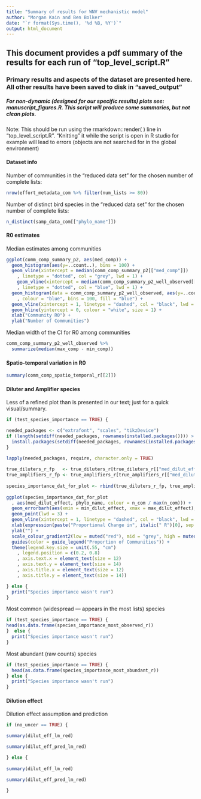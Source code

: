 ```yaml
---
title: "Summary of results for WNV mechanistic model"
author: "Morgan Kain and Ben Bolker"
date: "`r format(Sys.time(), '%d %B, %Y')`"
output: html_document
---
```


## This document provides a pdf summary of the results for each run of "top_level_script.R" 
### Primary results and aspects of the dataset are presented here. All other results have been saved to disk in "saved_output"

##### For *non-dynamic* (designed for our specific results) plots see: manuscript_figures.R. This script will produce some summaries, but not clean plots.

Note: This should be run using the rmarkdown::render( ) line in "top_level_script.R". "Knitting" it while the script is open in R studio for example will lead to errors (objects are not searched for in the global environment)


#### Dataset info


Number of communities in the "reduced data set" for the chosen number of complete lists: 

```r
nrow(effort_metadata_com %>% filter(num_lists >= 80))
```


Number of distinct bird species in the "reduced data set" for the chosen number of complete lists: 

```r
n_distinct(samp_data_com[["phylo_name"]])
```


#### R0 estimates


Median estimates among communities 

```r
ggplot(comm_comp_summary_p2, aes(med_comp)) + 
  geom_histogram(aes(y=..count..), bins = 100) + 
  geom_vline(xintercept = median(comm_comp_summary_p2[["med_comp"]])
    , linetype = "dotted", col = "grey", lwd = 1) +
    geom_vline(xintercept = median(comm_comp_summary_p2_well_observed[["med_comp"]])
    , linetype = "dotted", col = "blue", lwd = 1) +
  geom_histogram(data = comm_comp_summary_p2_well_observed, aes(y=..count..)
    , colour = "blue", bins = 100, fill = "blue") +
  geom_vline(xintercept = 1, linetype = "dashed", col = "black", lwd = 1) +
  geom_hline(yintercept = 0, colour = "white", size = 1) +
  xlab("Community R0") +
  ylab("Number of Communities")
```


Median width of the CI for R0 among communities 

```r
comm_comp_summary_p2_well_observed %>%
  summarize(median(max_comp - min_comp))
```


#### Spatio-temporal variation in R0

```r
summary(comm_comp_spatio_temporal_r[[2]])
```


#### Diluter and Amplifier species


Less of a refined plot than is presented in our text; just for a quick visual/summary.

```r
if (test_species_importance == TRUE) {

needed_packages <- c("extrafont", "scales", "tikzDevice")
if (length(setdiff(needed_packages, rownames(installed.packages()))) > 0) {
  install.packages(setdiff(needed_packages, rownames(installed.packages())))  
}

lapply(needed_packages, require, character.only = TRUE)
  
true_diluters_r_fp   <- true_diluters_r[true_diluters_r[["med_dilut_effect"]] > 1.01, ]
true_amplifiers_r_fp <- true_amplifiers_r[true_amplifiers_r[["med_dilut_effect"]] < 0.99, ]
  
species_importance_dat_for_plot <- rbind(true_diluters_r_fp, true_amplifiers_r_fp)
  
ggplot(species_importance_dat_for_plot
  , aes(med_dilut_effect, phylo_name, colour = n_com / max(n_com))) + 
  geom_errorbarh(aes(xmin = min_dilut_effect, xmax = max_dilut_effect), height = 0.2, lwd = 1) +
  geom_point(lwd = 3) + 
  geom_vline(xintercept = 1, linetype = "dashed", col = "black", lwd = 0.5) +
  xlab(expression(paste("Proportional Change in", italic(" R")[0], sep = " "))) +
  ylab("") +
  scale_colour_gradient2(low = muted("red"), mid = "grey", high = muted("blue"), midpoint = 0.50) +
  guides(color = guide_legend("Proportion of Communities")) + 
  theme(legend.key.size = unit(.55, "cm")
    , legend.position = c(0.2, 0.8)
    , axis.text.x = element_text(size = 12)
    , axis.text.y = element_text(size = 14)
    , axis.title.x = element_text(size = 12)
    , axis.title.y = element_text(size = 14))

} else {
  print("Species importance wasn't run")
}
```


Most common (widespread --- appears in the most lists) species

```r
if (test_species_importance == TRUE) {
head(as.data.frame(species_importance_most_observed_r))
}  else {
  print("Species importance wasn't run")
}
```


Most abundant (raw counts) species

```r
if (test_species_importance == TRUE) {
  head(as.data.frame(species_importance_most_abundant_r))
} else {
  print("Species importance wasn't run")
}
```


#### Dilution effect


Dilution effect assumption and prediction

```r

if (no_uncer == TRUE) {

summary(dilut_eff_lm_red)

summary(dilut_eff_pred_lm_red)

} else {
  
summary(dilut_eff_lm_red)

summary(dilut_eff_pred_lm_red)

}

```

